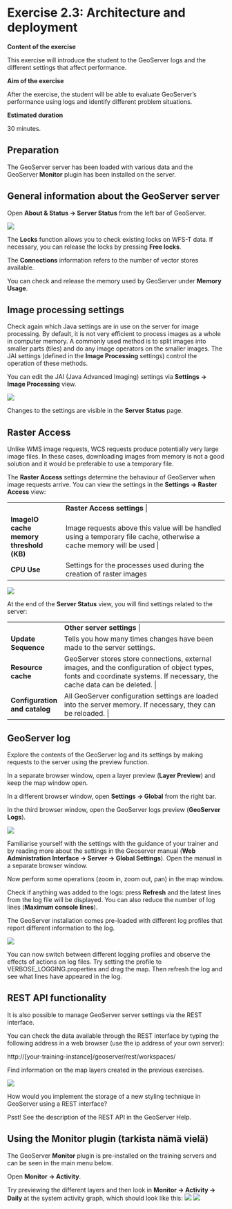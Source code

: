 # Exercise 2.3: Architecture and deployment

**Content of the exercise**

This exercise will introduce the student to the GeoServer logs and the different settings that affect performance.

**Aim of the exercise**

After the exercise, the student will be able to evaluate GeoServer's performance using logs and identify different problem situations.

**Estimated duration**

30 minutes.

## **Preparation**

The GeoServer server has been loaded with various data and the GeoServer **Monitor** plugin has been installed on the server.

## **General information about the GeoServer server**

Open **About & Status → Server Status** from the left bar of GeoServer.

![](img/harjoitus_10/image1.png)

The **Locks** function allows you to check existing locks on WFS-T data. If necessary, you can release the locks by pressing **Free locks**.

The **Connections** information refers to the number of vector stores available. 

You can check and release the memory used by GeoServer under **Memory Usage**.

## **Image processing settings**

Check again which Java settings are in use on the server for image processing. By default, it is not very efficient to process images as a whole in computer memory. A commonly used method is to split images into smaller parts (tiles) and do any image operators on the smaller images. The JAI settings (defined in the **Image Processing** settings) control the operation of these methods.

You can edit the JAI (Java Advanced Imaging) settings via **Settings → Image Processing** view. 

![](img/harjoitus_10/image2.png)

Changes to the settings are visible in the **Server Status** page.

## **Raster Access**

Unlike WMS image requests, WCS requests produce potentially very large image files. In these cases, downloading images from memory is not a good solution and it would be preferable to use a temporary file.

The **Raster Access** settings determine the behaviour of GeoServer when image requests arrive. You can view the settings in the **Settings → Raster Access** view:

+-----------------------------------------+------------------------------------------------------------------------------------------------------------------------+
|                                         | **Raster Access settings**                                                                                      |
+-----------------------------------------+------------------------------------------------------------------------------------------------------------------------+
| **ImageIO cache memory threshold (KB)** | Image requests above this value will be handled using a temporary file cache, otherwise a cache memory will be used  |
+-----------------------------------------+------------------------------------------------------------------------------------------------------------------------+
| **CPU Use**                             | Settings for the processes used during the creation of raster images                                                   |
+-----------------------------------------+------------------------------------------------------------------------------------------------------------------------+

![](img/harjoitus_10/image3.png)

At the end of the **Server Status** view, you will find settings related to the server:

+-------------------------------+---------------------------------------------------------------------------------------------------------------------------------------------------------------------------+
|                               | **Other server settings**                                                                                                                                          |
+-------------------------------+---------------------------------------------------------------------------------------------------------------------------------------------------------------------------+
| **Update Sequence**           | Tells you how many times changes have been made to the server settings.                                                                                                   |
+-------------------------------+---------------------------------------------------------------------------------------------------------------------------------------------------------------------------+
| **Resource cache**            | GeoServer stores store connections, external images, and the configuration of object types, fonts and coordinate systems. If necessary, the cache data can be deleted.  |
+-------------------------------+---------------------------------------------------------------------------------------------------------------------------------------------------------------------------+
| **Configuration and catalog** | All GeoServer configuration settings are loaded into the server memory. If necessary, they can be reloaded.                                                             |
+-------------------------------+---------------------------------------------------------------------------------------------------------------------------------------------------------------------------+

## **GeoServer log**

Explore the contents of the GeoServer log and its settings by making requests to the server using the preview function.

In a separate browser window, open a layer preview (**Layer Preview**) and keep the map window open.

In a different browser window, open **Settings → Global** from the right bar.

In the third browser window, open the GeoServer logs preview (**GeoServer Logs**).

![](img/harjoitus_10/image4.png)

Familiarise yourself with the settings with the guidance of your trainer and by reading more about the settings in the Geoserver manual (**Web Administration Interface → Server → Global Settings**). Open the manual in a separate browser window.

Now perform some operations (zoom in, zoom out, pan) in the map window.

Check if anything was added to the logs: press **Refresh** and the latest lines from the log file will be displayed. You can also reduce the number of log lines (**Maximum console lines**).

The GeoServer installation comes pre-loaded with different log profiles that report different information to the log.

![](img/harjoitus_10/image5.png)

You can now switch between different logging profiles and observe the effects of actions on log files. Try setting the profile to VERBOSE_LOGGING.properties and drag the map. Then refresh the log and see what lines have appeared in the log.

## **REST API functionality**

It is also possible to manage GeoServer server settings via the REST interface.

You can check the data available through the REST interface by typing the following address in a web browser (use the ip address of your own server):

::: code-box
http://[your-training-instance]/geoserver/rest/workspaces/
:::

Find information on the map layers created in the previous exercises.

![](img/harjoitus_10/image6.png)

::: hint-box
How would you implement the storage of a new styling technique in GeoServer using a REST interface?
:::

::: hint-box
Psst! See the description of the REST API in the GeoServer Help.
:::

## **Using the Monitor plugin (tarkista nämä vielä)**

The GeoServer **Monitor** plugin is pre-installed on the training servers and can be seen in the main menu below.

Open **Monitor → Activity**.

Try previewing the different layers and then look in **Monitor → Activity → Daily** at the system activity graph, which should look like this: ![](img/harjoitus_10/image7.png) ![](img/harjoitus_10/image8.png)
